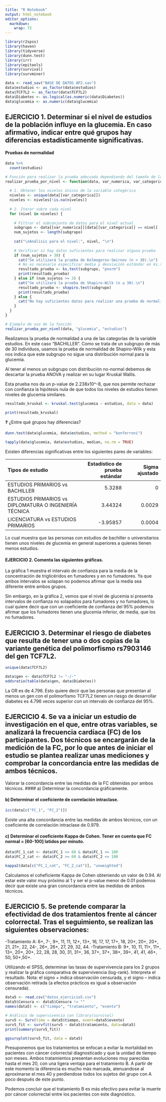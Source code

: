 ```yaml
---
title: "R Notebook"
output: html_notebook
editor_options: 
  markdown: 
    wrap: 72
---
```


```r
library(r2spss)
library(haven)
library(tidyverse)
library(dunn.test)
library(irr)
library(epitools)
library(survival)
library(survminer)
```

```r
data <- read_sav("BASE DE DATOS AP2.sav")
data$estudios <- as_factor(data$estudios)
data$TCF7L2 <- as_factor(data$TCF7L2)
data$Diabetes <- as.logical(as.numeric(data$Diabetes))
data$glucemia <- as.numeric(data$glucemia)
```

## EJERCICIO 1. Determinar si el nivel de estudios de la población influye en la glucemia. En caso afirmativo, indicar entre qué grupos hay diferencias estadísticamente significativas.

#### Pruebas de normalidad

```r
data %>%
  count(estudios)
```

```r
# Función para realizar la prueba adecuada dependiendo del tamaño de la muestra
realizar_prueba_por_nivel <- function(data, var_numerica, var_categorica) {
  
  # 1. Obtener los niveles únicos de la variable categórica
  niveles <- unique(data[[var_categorica]])
  niveles <- niveles[!is.na(niveles)] 
  
  # 2. Iterar sobre cada nivel
  for (nivel in niveles) {
    
    # Filtrar el subconjunto de datos para el nivel actual
    subgrupo <- data[[var_numerica]][data[[var_categorica]] == nivel]
    num_sujetos <- length(subgrupo)
    
    cat("\nAnálisis para el nivel:", nivel, "\n")
    
    # Verificar si hay datos suficientes para realizar alguna prueba
    if (num_sujetos > 30) {
      cat("Se utilizará la prueba de Kolmogorov-Smirnov (n > 30).\n")
      # No es necesario especificar media y desviación estándar en ks.test
      resultado_prueba <- ks.test(subgrupo, "pnorm")
      print(resultado_prueba)
    } else if (num_sujetos >= 3) {
      cat("Se utilizará la prueba de Shapiro-Wilk (n ≤ 30).\n")
      resultado_prueba <- shapiro.test(subgrupo)
      print(resultado_prueba)
    } else {
      cat("No hay suficientes datos para realizar una prueba de normalidad.\n")
    }
  }
}

# Ejemplo de uso de la función
realizar_prueba_por_nivel(data, "glucemia", "estudios")

```

Realizamos la prueba de normalidad a una de las categorías de la
variable estudios. En este caso "BACHILLER". Como se trata de un
subgrupo de más de 30 individuos, usamos la prueba de normalidad de
Shapiro-Wilk y esta nos indica que este subgrupo no sigue una
distribución normal para la glucemia.

Al tener al menos un subgrupo con distribución no-normal debemos de
descartar la prueba ANOVA y realizar en su lugar Kruskal Wallis.

Esta prueba nos da un p-value de 2.238x10\^-8, que nos permite rechazar
con confianza la hipótesis nula de que todos los niveles de estudios
tienen niveles de glucemia similares.

```r
resultado_kruskal <- kruskal.test(glucemia ~ estudios, data = data)

print(resultado_kruskal)

```

❓ ¿Entre qué grupos hay diferencias?

```r
dunn.test(data$glucemia, data$estudios, method = "bonferroni")
```

```r
tapply(data$glucemia, data$estudios, median, na.rm = TRUE)
```

Existen diferencias significativas entre los siguientes pares de variables:

| Tipos de estudio | Estadístico de prueba estándar | Sigma ajustado |
|:----------------------------------|--------------------:|----------------:|
| ESTUDIOS PRIMARIOS vs BACHILLER | 5.3288 | 0 |
| ESTUDIOS PRIMARIOS vs DIPLOMATURA O INGENIERÍA TÉCNICA | 3.44324 | 0.0029 |
| LICENCIATURA vs ESTUDIOS PRIMARIOS | -3.95857 | 0.0004 |

Lo cual muestra que las personas con estudios de bachiller o universitarios tienen unos niveles de glucemia en general superiores a quienes tienen menos estudios. 

#### EJERCICIO 2. Comenta las siguientes gráficas.

La gráfica 1 muestra el intervalo de confianza para la media de la
concentración de triglicéridos en fumadores y en no fumadores. Ya que
ambos intervalos se solapan no podemos afirmar que la media sea
diferente entre ambos grupos.

Sin embargo, en la gráfica 2, vemos que el nivel de glucemia sí presenta
intervalos de confianza no solapados para fumadores y no fumadores, lo
cual quiere decir que con un coeficiente de confianza del 95% podemos
afirmar que los fumadores tienen una glucemia inferior, de media, que
los no fumadores.

## EJERCICIO 3. Determinar el riesgo de diabetes que resulta de tener una o dos copias de la variante genética del polimorfismo rs7903146 del gen TCF7L2.

```r
unique(data$TCF7L2)
```

```r
data$gen <- data$TCF7L2 != "-/-"
oddsratio(table(data$gen, data$Diabetes))
```

La OR es de 4.796. Esto quiere decir que las personas que presentan al
menos un gen con el polimorfismo TCF7L2 tienen un riesgo de desarrollar
diabetes es 4.796 veces superior con un intervalo de confianza del 95%.

## EJERCICIO 4. Se va a iniciar un estudio de investigación en el que, entre otras variables, se analizará la frecuencia cardíaca (FC) de los participantes. Dos técnicos se encargarán de la medición de la FC, por lo que antes de iniciar el estudio se plantea realizar unas mediciones y comprobar la concordancia entre las medidas de ambos técnicos.

Valorar la concordancia entre las medidas de la FC obtenidas por ambos
técnicos. \#### a) Determinar la concordancia gráficamente.

#### b) Determinar el coeficiente de correlación intraclase.

```r
icc(data[c("FC_1", "FC_2")])
```

Existe una alta concordancia entre las medidas de ambos técnicos, con un
coeficiente de correlación intraclase de 0.979.

#### c) Determinar el coeficiente Kappa de Cohen. Tener en cuenta que FC normal = [60-100] latidos por minuto.

```r
data$FC_1_cat <- data$FC_1 >= 60 & data$FC_1 <= 100
data$FC_2_cat <- data$FC_2 >= 60 & data$FC_2 <= 100
```

```r
kappa2(data[c("FC_1_cat", "FC_2_cat")], "unweighted")
```

Calculamos el coheficiente Kappa de Cohen obteniendo un valor de 0.94.
Al estar este valor muy próximo al 1 y ser el p-value menor de 0.01
podemos decir que existe una gran concordancia entre las medidas de
ambos técnicos.

## EJERCICIO 5. Se pretende comparar la efectividad de dos tratamientos frente al cáncer colorrectal. Tras el seguimiento, se realizan las siguientes observaciones:

-Tratamiento A: 6+, 7-, 9+, 11, 11, 12+, 13+, 16, 17, 17, 17+, 18, 20+,
20+, 20+, 21, 21+, 22, 24-, 26+, 26+, 27, 29, 32, 44. -Tratamiento B:
9+, 10, 11, 11+, 11+, 13+, 20+, 20+, 22, 28, 28, 30, 31, 31+, 36, 37+,
37+, 38+, 39+, 41, 41, 46+, 50, 50+,50+.

Utilizando el SPSS, determinar las tasas de supervivencia para los 2
grupos y realizar la gráfica comparativa de supervivencia (log-rank).
Interpreta el resultado. Nota: el signo + indica observación censurada,
y el signo – indica observación retirada (a efectos prácticos es igual a
observación censurada).

```r
data5 <- read.csv("datos_ejercicio5.csv")
data5$Censura <- data5$Censura != ""
names(data5) <- c("tiempo", "tratamiento", "evento")
```

```r
# Análisis de supervivencia con library(survival)
surv5 <- Surv(time = data5$tiempo, event=data5$evento)
surv5_fit <- survfit(surv5 ~ data5$tratamiento, data=data5)
print(summary(surv5_fit))
```

```r
ggsurvplot(surv5_fit, data = data5)
```

Presuponemos que los tratamientos se enfocan a evitar la mortalidad en
pacientes con cáncer colorrectal diagnosticado y que la unidad de tiempo
son meses. Ambos tratamientos presentan evoluciones muy parecidas hasta
el mes 20, con una ligera ventaja para el tratamiento B. A partir de
este momento la diferencia es mucho más marcada, atenuandose al
aproximarse el mes 40 y perdiendose todos los sujetos del grupo con A
poco después de este punto.

Podemos concluir que el tratamiento B es más efectivo para evitar la
muerte por cáncer colorrectal entre los pacientes con este diagnóstico.
